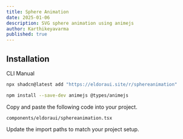 ```yaml
---
title: Sphere Animation
date: 2025-01-06
description: SVG sphere animation using animejs
author: Karthikeyavarma
published: true
---
```


<ComponentPreview name="sphereanimationdemo" />

## Installation


<Tabs defaultValue="cli">

<TabsList>
  <TabsTrigger value="cli">CLI</TabsTrigger>
  <TabsTrigger value="manual">Manual</TabsTrigger>
</TabsList>
<TabsContent value="cli">

```bash
npx shadcn@latest add "https://eldoraui.site/r/sphereanimation"
```

</TabsContent>

<TabsContent value="manual">


<Steps>

<Step>

```bash
npm install --save-dev animejs @types/animejs
```

</Step>

<Step>Copy and paste the following code into your project.</Step>

`components/eldoraui/sphereanimation.tsx`

<ComponentSource name="sphereanimation" />

<Step>Update the import paths to match your project setup.</Step>

</Steps>


</TabsContent>

</Tabs>
